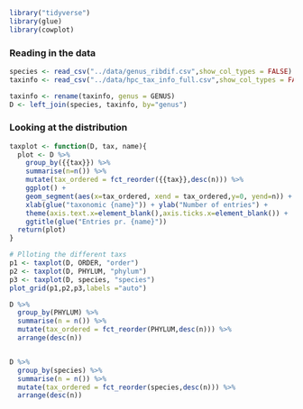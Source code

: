 

```r
library("tidyverse")
library(glue)
library(cowplot)
```
### Reading in the data
```r
species <- read_csv("../data/genus_ribdif.csv",show_col_types = FALSE)
taxinfo <- read_csv("../data/hpc_tax_info_full.csv",show_col_types = FALSE)

taxinfo <- rename(taxinfo, genus = GENUS)
D <- left_join(species, taxinfo, by="genus")
```

### Looking at the distribution
```r
taxplot <- function(D, tax, name){
  plot <- D %>% 
    group_by({{tax}}) %>%
    summarise(n=n()) %>% 
    mutate(tax_ordered = fct_reorder({{tax}},desc(n))) %>% 
    ggplot() +
    geom_segment(aes(x=tax_ordered, xend = tax_ordered,y=0, yend=n)) +
    xlab(glue("taxonomic {name}")) + ylab("Number of entries") +
    theme(axis.text.x=element_blank(),axis.ticks.x=element_blank()) +
    ggtitle(glue("Entries pr. {name}"))
  return(plot)
}

# Plloting the different taxs
p1 <- taxplot(D, ORDER, "order")
p2 <- taxplot(D, PHYLUM, "phylum")
p3 <- taxplot(D, species, "species")
plot_grid(p1,p2,p3,labels ="auto")
```


```r
D %>% 
  group_by(PHYLUM) %>% 
  summarise(n = n()) %>% 
  mutate(tax_ordered = fct_reorder(PHYLUM,desc(n))) %>% 
  arrange(desc(n))


D %>% 
  group_by(species) %>% 
  summarise(n = n()) %>% 
  mutate(tax_ordered = fct_reorder(species,desc(n))) %>% 
  arrange(desc(n))

```




